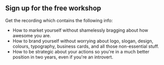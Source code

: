 ## Sign up for the free workshop

Get the recording which contains the following info:

- How to market yourself without shamelessly bragging about how awesome you are.
- How to brand yourself without worrying about logo, slogan, design, colours, typography, business cards, and all those non-essential stuff.
- How to be strategic about your actions so you're in a much better position in two years, even if you're an introvert.
